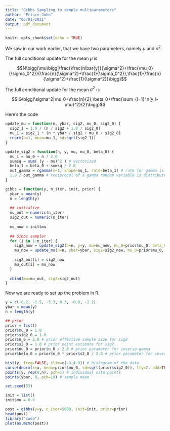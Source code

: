 ---
title: "Gibbs Sampling to sample multiparameters"
author: "Prince John"
date: "06/01/2021"
output: pdf_document
---

```{r setup, include=FALSE}
knitr::opts_chunk$set(echo = TRUE)
```

We saw in our work earlier, that we have two parameters, namely $\mu$ and $\sigma^2$. 

\noindent The full conditional update for the mean $\mu$ is 

$$N\bigg(\mu\bigg|\frac{\frac{n\bar{y}}{\sigma^2}+\frac{\mu_0}{\sigma_0^2}}{\frac{n}{\sigma^2}+\frac{1}{\sigma_0^2}},\frac{1}{\frac{n}{\sigma^2}+\frac{1}{\sigma^2}}\bigg)$$

\noindent The full conditional update for the mean $\sigma^2$ is 

$$IG\bigg(\sigma^2|\nu_0+\frac{n}{2},\beta_0+\frac{\sum_{i=1}^n(y_i-\mu)^2}{2}\bigg)$$

Here's the code
```{r}
update_mu = function(n, ybar, sig2, mu_0, sig2_0) {
  sig2_1 = 1.0 / (n / sig2 + 1.0 / sig2_0)
  mu_1 = sig2_1 * (n * ybar / sig2 + mu_0 / sig2_0)
  rnorm(n=1, mean=mu_1, sd=sqrt(sig2_1))
}

update_sig2 = function(n, y, mu, nu_0, beta_0) {
  nu_1 = nu_0 + n / 2.0
  sumsq = sum( (y - mu)^2 ) # vectorized
  beta_1 = beta_0 + sumsq / 2.0
  out_gamma = rgamma(n=1, shape=nu_1, rate=beta_1) # rate for gamma is shape for inv-gamma
  1.0 / out_gamma # reciprocal of a gamma random variable is distributed inv-gamma
}

gibbs = function(y, n_iter, init, prior) {
  ybar = mean(y)
  n = length(y)
  
  ## initialize
  mu_out = numeric(n_iter)
  sig2_out = numeric(n_iter)
  
  mu_now = init$mu
  
  ## Gibbs sampler
  for (i in 1:n_iter) {
    sig2_now = update_sig2(n=n, y=y, mu=mu_now, nu_0=prior$nu_0, beta_0=prior$beta_0)
    mu_now = update_mu(n=n, ybar=ybar, sig2=sig2_now, mu_0=prior$mu_0, sig2_0=prior$sig2_0)
    
    sig2_out[i] = sig2_now
    mu_out[i] = mu_now
  }
  
  cbind(mu=mu_out, sig2=sig2_out)
}
```

Now we are ready to set up the problem in R.

```{r}
y = c(-0.2, -1.5, -5.3, 0.3, -0.8, -2.2)
ybar = mean(y)
n = length(y)

## prior
prior = list()
prior$mu_0 = 1.0
prior$sig2_0 = 1.0
prior$n_0 = 2.0 # prior effective sample size for sig2
prior$s2_0 = 1.0 # prior point estimate for sig2
prior$nu_0 = prior$n_0 / 2.0 # prior parameter for inverse-gamma
prior$beta_0 = prior$n_0 * prior$s2_0 / 2.0 # prior parameter for inverse-gamma

hist(y, freq=FALSE, xlim=c(-3,4.0)) # histogram of the data
curve(dnorm(x=x, mean=prior$mu_0, sd=sqrt(prior$sig2_0)), lty=2, add=TRUE) # prior for mu
points(y, rep(0,n), pch=1) # individual data points
points(ybar, 0, pch=19) # sample mean
```
```{r}
set.seed(53)

init = list()
init$mu = 0.0

post = gibbs(y=y, n_iter=5000, init=init, prior=prior)
head(post)
library("coda")
plot(as.mcmc(post))
```

